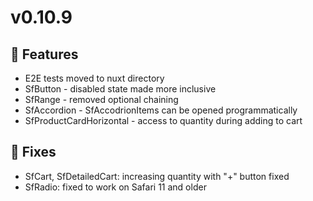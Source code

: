 
<Meta title="Releases/v0.10.9 - Latest/Change log" />

# v0.10.9

## 🚀 Features

- E2E tests moved to nuxt directory
- SfButton - disabled state made more inclusive
- SfRange - removed optional chaining
- SfAccordion - SfAccodrionItems can be opened programmatically
- SfProductCardHorizontal - access to quantity during adding to cart

## 🐛 Fixes

- SfCart, SfDetailedCart: increasing quantity with "+" button fixed
- SfRadio: fixed to work on Safari 11 and older
